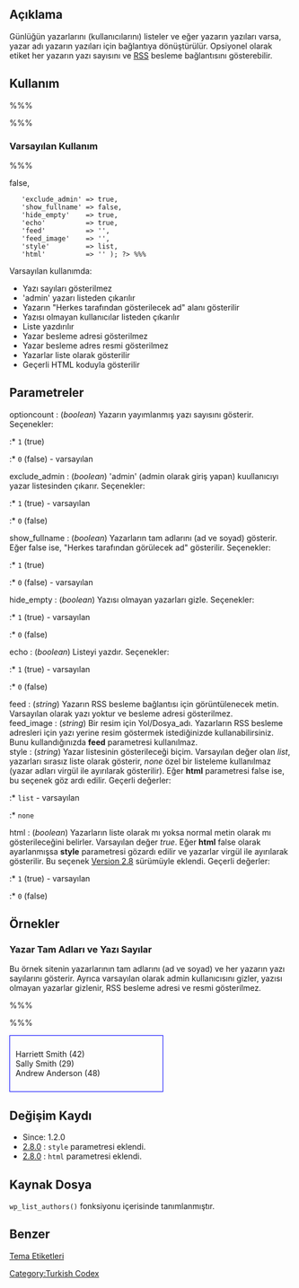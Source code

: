 {{Languages|
{{en|Template Tags/wp_list_authors}}
{{tr|Tema_Etiketleri/wp_list_authors}}
{{ja|テンプレートタグ/wp_list_authors}}
}}

== Açıklama ==

Günlüğün yazarlarını (kullanıcılarını) listeler ve eğer yazarın yazıları varsa, yazar adı yazarın yazıları için bağlantıya dönüştürülür. Opsiyonel olarak etiket her yazarın yazı sayısını ve [[Glossary#RSS|RSS]] besleme bağlantısını gösterebilir. 

== Kullanım ==

%%% <?php wp_list_authors( $parametreler ); ?> %%%

===Varsayılan Kullanım===

%%% <?php $parametreler = array(
	'optioncount'   => false, 
	'exclude_admin' => true, 
	'show_fullname' => false,
	'hide_empty'    => true,
	'echo'          => true,
	'feed'          => '', 
	'feed_image'    => '',
	'style'         => list,
	'html'          => '' ); ?> %%%

Varsayılan kullanımda:
* Yazı sayıları gösterilmez
* 'admin' yazarı listeden çıkarılır
* Yazarın "Herkes tarafından gösterilecek ad" alanı gösterilir
* Yazısı olmayan kullanıcılar listeden çıkarılır
* Liste yazdırılır
* Yazar besleme adresi gösterilmez
* Yazar besleme adres resmi gösterilmez
* Yazarlar liste olarak gösterilir
* Geçerli HTML koduyla gösterilir

== Parametreler ==

; optioncount : (''boolean'') Yazarın yayımlanmış yazı sayısını gösterir. Seçenekler:
:* <tt>1</tt> (true)
:* <tt>0</tt> (false) - varsayılan
; exclude_admin : (''boolean'') 'admin' (admin olarak giriş yapan) kuullanıcıyı yazar listesinden çıkarır. Seçenekler:
:* <tt>1</tt> (true) - varsayılan
:* <code>0</code> (false) 
; show_fullname : (''boolean'') Yazarların tam adlarını (ad ve soyad) gösterir. Eğer false ise, "Herkes tarafından görülecek ad" gösterilir. Seçenekler:
:* <tt>1</tt> (true)
:* <tt>0</tt> (false) - varsayılan 
; hide_empty : (''boolean'') Yazısı olmayan yazarları gizle. Seçenekler:
:* <tt>1</tt> (true) - varsayılan
:* <tt>0</tt> (false) 
; echo : (''boolean'') Listeyi yazdır. Seçenekler:
:* <tt>1</tt> (true) - varsayılan
:* <tt>0</tt> (false) 
; feed : (''string'') Yazarın RSS besleme bağlantısı için görüntülenecek metin. Varsayılan olarak yazı yoktur ve besleme adresi gösterilmez.
; feed_image : (''string'') Bir resim için Yol/Dosya_adı. Yazarların RSS besleme adresleri için yazı yerine resim göstermek istediğinizde kullanabilirsiniz. Bunu kullandığınızda '''feed''' parametresi kullanılmaz.
; style : (''string'') Yazar listesinin gösterileceği biçim. Varsayılan değer olan ''list'', yazarları sırasız liste olarak gösterir, ''none'' özel bir listeleme kullanılmaz (yazar adları virgül ile ayırılarak gösterilir).  Eğer '''html''' parametresi false ise, bu seçenek göz ardı edilir. Geçerli değerler:
:* <tt>list</tt> - varsayılan
:* <tt>none</tt>
; html : (''boolean'') Yazarların liste olarak mı yoksa normal metin olarak mı gösterileceğini belirler. Varsayılan değer ''true''. Eğer '''html''' false olarak ayarlanmışsa '''style''' parametresi gözardı edilir ve yazarlar virgül ile ayırılarak gösterilir. Bu seçenek [[Version 2.8]] sürümüyle eklendi.  Geçerli değerler:
:* <tt>1</tt> (true) - varsayılan
:* <tt>0</tt> (false)

== Örnekler ==

=== Yazar Tam Adları ve Yazı Sayılar ===

Bu örnek sitenin yazarlarının tam adlarını (ad ve soyad) ve her yazarın yazı sayılarını gösterir. Ayrıca varsayılan olarak admin kullanıcısını gizler, yazısı olmayan yazarlar gizlenir, RSS besleme adresi ve resmi gösterilmez.

%%%<?php wp_list_authors('show_fullname=1&optioncount=1'); ?>%%%

<div style="border:1px solid blue; width:50%; padding:10px">Harriett Smith (42)<br />Sally Smith (29)<br />Andrew Anderson (48)</div>

== Değişim Kaydı ==

* Since: 1.2.0
* [[Version 2.8|2.8.0]] : <code>style</code> parametresi eklendi.
* [[Version 2.8|2.8.0]] : <code>html</code> parametresi eklendi.

== Kaynak Dosya ==

<tt>wp_list_authors()</tt> fonksiyonu {{Trac|wp-includes/author-template.php}} içerisinde tanımlanmıştır.

== Benzer ==
{{Etiketler Yazar Etiketleri}}

[[tr:Tema_Etiketleri|Tema Etiketleri]]

[[Category:Turkish Codex]]